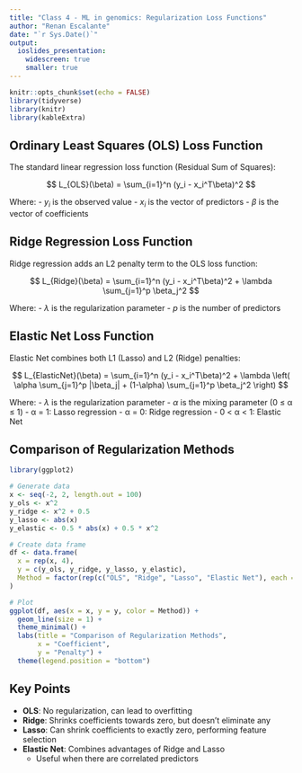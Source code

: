 ```yaml
---
title: "Class 4 - ML in genomics: Regularization Loss Functions"
author: "Renan Escalante"
date: "`r Sys.Date()`"
output: 
  ioslides_presentation:
    widescreen: true
    smaller: true
---
```


```r
knitr::opts_chunk$set(echo = FALSE)
library(tidyverse)
library(knitr)
library(kableExtra)
```

## Ordinary Least Squares (OLS) Loss Function

The standard linear regression loss function (Residual Sum of Squares):

$$
L_{OLS}(\beta) = \sum_{i=1}^n (y_i - x_i^T\beta)^2
$$

Where:
- $y_i$ is the observed value
- $x_i$ is the vector of predictors
- $\beta$ is the vector of coefficients

## Ridge Regression Loss Function

Ridge regression adds an L2 penalty term to the OLS loss function:

$$
L_{Ridge}(\beta) = \sum_{i=1}^n (y_i - x_i^T\beta)^2 + \lambda \sum_{j=1}^p \beta_j^2
$$

Where:
- $\lambda$ is the regularization parameter
- $p$ is the number of predictors

## Elastic Net Loss Function

Elastic Net combines both L1 (Lasso) and L2 (Ridge) penalties:

$$
L_{ElasticNet}(\beta) = \sum_{i=1}^n (y_i - x_i^T\beta)^2 + \lambda \left( \alpha \sum_{j=1}^p |\beta_j| + (1-\alpha) \sum_{j=1}^p \beta_j^2 \right)
$$

Where:
- $\lambda$ is the regularization parameter
- $\alpha$ is the mixing parameter (0 ≤ α ≤ 1)
  - α = 1: Lasso regression
  - α = 0: Ridge regression
  - 0 < α < 1: Elastic Net

## Comparison of Regularization Methods

```r
library(ggplot2)

# Generate data
x <- seq(-2, 2, length.out = 100)
y_ols <- x^2
y_ridge <- x^2 + 0.5
y_lasso <- abs(x)
y_elastic <- 0.5 * abs(x) + 0.5 * x^2

# Create data frame
df <- data.frame(
  x = rep(x, 4),
  y = c(y_ols, y_ridge, y_lasso, y_elastic),
  Method = factor(rep(c("OLS", "Ridge", "Lasso", "Elastic Net"), each = 100))
)

# Plot
ggplot(df, aes(x = x, y = y, color = Method)) +
  geom_line(size = 1) +
  theme_minimal() +
  labs(title = "Comparison of Regularization Methods",
       x = "Coefficient",
       y = "Penalty") +
  theme(legend.position = "bottom")
```

## Key Points

- **OLS**: No regularization, can lead to overfitting
- **Ridge**: Shrinks coefficients towards zero, but doesn't eliminate any
- **Lasso**: Can shrink coefficients to exactly zero, performing feature selection
- **Elastic Net**: Combines advantages of Ridge and Lasso
  - Useful when there are correlated predictors